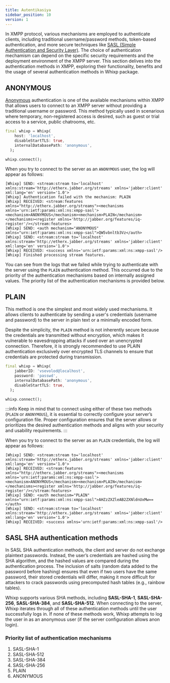 ```yaml
---
title: Autentikasiya
sidebar_position: 10
version: 1
---
```


In XMPP protocol, various mechanisms are employed to authenticate clients, including traditional username/password methods, token-based authentication, and more secure techniques like [SASL (Simple Authentication and Security Layer)](https://en.wikipedia.org/wiki/Simple_Authentication_and_Security_Layer). The choice of authentication mechamism can depend on the specific security requirements and the deployment environment of the XMPP server. This section delives into the authentication methods in XMPP, exploring their functionality, benefits and the usage of several authentication methods in Whixp package.

## ANONYMOUS

[Anonymous](https://xmpp.org/extensions/xep-0175.html) authentication is one of the available mechanisms within XMPP that allows users to connect to an XMPP server without providing a traditional username or password. This method typically used in scenarious where temporary, non-registered access is desired, such as guest or trial access to a service, public chatrooms, etc.

```dart
final whixp = Whixp(
    host: 'localhost',
    disableStartTLS: true,
    internalDatabasePath: 'anonymous',
  );

whixp.connect();
```

When you try to connect to the server as an `ANONYMOUS` user, the log will appear as follows:

```console
[Whixp] SEND: <stream:stream to='localhost' xmlns:stream='http://etherx.jabber.org/streams' xmlns='jabber:client' xml:lang='en' version='1.0'>
[Whixp] Authentication failed with the mechanism: PLAIN
[Whixp] RECEIVED: <stream:features xmlns="http://etherx.jabber.org/streams"><mechanisms xmlns='urn:ietf:params:xml:ns:xmpp-sasl'><mechanism>ANONYMOUS</mechanism><mechanism>PLAIN</mechanism></mechanisms><register xmlns='http://jabber.org/features/iq-register'/></stream:features>
[Whixp] SEND: <auth mechanism="ANONYMOUS" xmlns="urn:ietf:params:xml:ns:xmpp-sasl">QW5vbnltb3Vz</auth>
[Whixp] SEND: <stream:stream to='localhost' xmlns:stream='http://etherx.jabber.org/streams' xmlns='jabber:client' xml:lang='en' version='1.0'>
[Whixp] RECEIVED: <success xmlns='urn:ietf:params:xml:ns:xmpp-sasl'/>
[Whixp] Finished processing stream features.
```

You can see from the logs that we failed while trying to authenticate with the server using the `PLAIN` authentication method. This occurred due to the priority of the authentication mechanisms based on internally assigned values. The priority list of the authentication mechanisms is provided below.

## PLAIN

This method is one the simplest and most widely used mechanisms. It allows clients to authenticate by sending a user's credentials (username and password) to the server in plain text or a minimally encoded form.

Despite the simplicity, the `PLAIN` method is not inherently secure because the credentials are transmitted without encryption, which makes it vulnerable to eavesdropping attacks if used over an unencrypted connection. Therefore, it is strongly recommended to use PLAIN authentication exclusively over encrypted TLS channels to ensure that credentials are protected during transmission.

```dart
final whixp = Whixp(
    jabberID: 'vsevolod@localhost',
    password: 'passwd',
    internalDatabasePath: 'anonymous',
    disableStartTLS: true,
  );

whixp.connect();
```

:::info
Keep in mind that to connect using either of these two methods (`PLAIN` or `ANONYMOUS`), it is essential to correctly configure your server’s configuration file. Proper configuration ensures that the server allows or prioritizes the desired authentication methods and aligns with your security and usability requirements.
:::

When you try to connect to the server as an `PLAIN` credentials, the log will appear as follows:

```console
[Whixp] SEND: <stream:stream to='localhost' xmlns:stream='http://etherx.jabber.org/streams' xmlns='jabber:client' xml:lang='en' version='1.0'>
[Whixp] RECEIVED: <stream:features xmlns="http://etherx.jabber.org/streams"><mechanisms xmlns='urn:ietf:params:xml:ns:xmpp-sasl'><mechanism>ANONYMOUS</mechanism><mechanism>PLAIN</mechanism></mechanisms><register xmlns='http://jabber.org/features/iq-register'/></stream:features>
[Whixp] SEND: <auth mechanism="PLAIN" xmlns="urn:ietf:params:xml:ns:xmpp-sasl">AHZzZXZleAB2ZXNldnUxMw==</auth>
[Whixp] SEND: <stream:stream to='localhost' xmlns:stream='http://etherx.jabber.org/streams' xmlns='jabber:client' xml:lang='en' version='1.0'>
[Whixp] RECEIVED: <success xmlns='urn:ietf:params:xml:ns:xmpp-sasl'/>
```

## SASL SHA authentication methods

In SASL SHA authentication methods, the client and server do not exchange plaintext passwords. Instead, the user’s credentials are hashed using the SHA algorithm, and the hashed values are compared during the authentication process. The inclusion of salts (random data added to the password before hashing) ensures that even if two users have the same password, their stored credentials will differ, making it more difficult for attackers to crack passwords using precomputed hash tables (e.g., rainbow tables).

Whixp supports various SHA methods, including **SASL-SHA-1**, **SASL-SHA-256**, **SASL-SHA-384**, and **SASL-SHA-512**. When connecting to the server, Whixp iterates through all of these authentication methods until the user successfully logs in. If none of these methods work, Whixp attempts to log the user in as an anonymous user (if the server configuration allows anon login).

### Priority list of authentication mechanisms

1. SASL-SHA-1
2. SASL-SHA-512
3. SASL-SHA-384
4. SASL-SHA-256
5. PLAIN
6. ANONYMOUS
